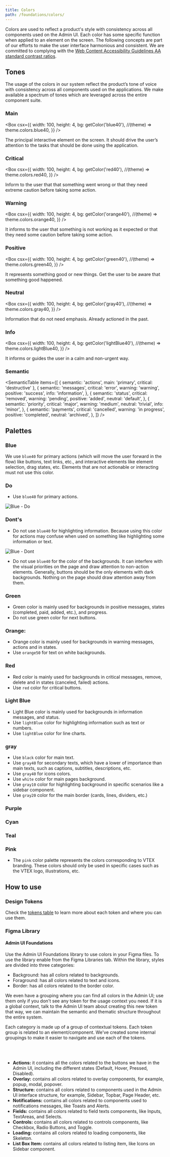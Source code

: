 ```yaml
---
title: Colors
path: /foundations/colors/
---
```


Colors are used to reflect a product's style with consistency across all components used on the Admin UI. Each color has some specific function when applied to an element on the screen. The following concepts are part of our efforts to make the user interface harmonious and consistent. We are committed to complying with the [Web Content Accessibility Guidelines AA standard contrast ratios](https://www.w3.org/TR/WCAG/).

## Tones

The usage of the colors in our system reflect the product’s tone of voice with consistency across all components used on the applications. We make available a spectrum of tones which are leveraged across the entire component suite.

### Main

<Box
  csx={{
    width: 100,
    height: 4,
   bg: getColor('blue40'), //(theme) => theme.colors.blue40,
  }}
/>

The principal interactive element on the screen. It should drive the user’s attention to the tasks that should be done using the application.

### Critical

<Box
  csx={{
    width: 100,
    height: 4,
   bg: getColor('red40'), //(theme) => theme.colors.red40,
  }}
/>

Inform to the user that that something went wrong or that they need extreme caution before taking some action.

### Warning

<Box
  csx={{
    width: 100,
    height: 4,
    bg: getColor('orange40'), //(theme) => theme.colors.orange40,
  }}
/>

It informs to the user that something is not working as it expected or that they need some caution before taking some action.

### Positive

<Box
  csx={{
    width: 100,
    height: 4,
    bg: getColor('green40'), //(theme) => theme.colors.green40,
  }}
/>

It represents something good or new things. Get the user to be aware that something good happened.

### Neutral

<Box
  csx={{
    width: 100,
    height: 4,
   bg: getColor('gray40'), //(theme) => theme.colors.gray40,
  }}
/>

Information that do not need emphasis. Already actioned in the past.

### Info

<Box
  csx={{
    width: 100,
    height: 4,
    bg: getColor('lightBlue40'), //(theme) => theme.colors.lightBlue40,
  }}
/>

It informs or guides the user in a calm and non-urgent way.

### Semantic

<SemanticTable
  items={[
    { semantic: 'actions', main: 'primary', critical: 'destructive' },
    {
      semantic: 'messages',
      critical: 'error',
      warning: 'warning',
      positive: 'success',
      info: 'information',
    },
    {
      semantic: 'status',
      critical: 'removed',
      warning: 'pending',
      positive: 'added',
      neutral: 'default',
    },
    {
      semantic: 'priority',
      critical: 'major',
      warning: 'medium',
      neutral: 'trivial',
      info: 'minor',
    },
    {
      semantic: 'payments',
      critical: 'cancelled',
      warning: 'in progress',
      positive: 'completed',
      neutral: 'archived',
    },
  ]}
/>

## Palettes

### Blue

We use `blue40` for primary actions (which will move the user forward in the flow) like buttons, text links, etc., and interactive elements like element selection, drag states, etc. Elements that are not actionable or interacting must not use this color.

<Grid templateColumns="repeat(3, 1fr)" columnGap="4" rowGap="4">
  <ColorCard color="blue05" name="blue05" />
  <ColorCard color="blue10" name="blue10" />
  <ColorCard color="blue20" name="blue20" />
  <ColorCard color="blue30" name="blue30" />
  <ColorCard color="blue40" name="blue40" />
  <ColorCard color="blue50" name="blue50" />
  <ColorCard color="blue60" name="blue60" />
</Grid>

### Do

- Use `blue40` for primary actions.

![Blue - Do](/img/do-blue-actions-interactions.png)

### Dont's

- Do not use `blue40` for highlighting information. Because using this color for actions may confuse when used on something like highlighting some information or text.

![Blue - Dont](/img/dont-blue-actions-interactions.png)

- Do not use `blue40` for the color of the backgrounds. It can interfere with the visual priorities on the page and draw attention to non-action elements. Generally, buttons should be the only elements with dark backgrounds. Nothing on the page should draw attention away from them.

### Green

- Green color is mainly used for backgrounds in positive messages, states (completed, paid, added, etc.), and progress.
- Do not use green color for next buttons.

<Grid templateColumns="repeat(3, 1fr)" columnGap="4" rowGap="4">
  <ColorCard color="green05" name="green05" />
  <ColorCard color="green10" name="green10" />
  <ColorCard color="green20" name="green20" />
  <ColorCard color="green30" name="green30" />
  <ColorCard color="green40" name="green40" />
  <ColorCard color="green50" name="green50" />
  <ColorCard color="green60" name="green60" />
</Grid>

### Orange:

- Orange color is mainly used for backgrounds in warning messages, actions and in states.
- Use `orange50` for text on white backgrounds.

<Grid templateColumns="repeat(3, 1fr)" columnGap="4" rowGap="4">
  <ColorCard color="orange05" name="orange05" />
  <ColorCard color="orange10" name="orange10" />
  <ColorCard color="orange20" name="orange20" />
  <ColorCard color="orange30" name="orange30" />
  <ColorCard color="orange40" name="orange40" />
  <ColorCard color="orange50" name="orange50" />
  <ColorCard color="orange60" name="orange60" />
</Grid>

### Red

- Red color is mainly used for backgrounds in critical messages, remove, delete and in states (canceled, failed) actions.
- Use `red` color for critical buttons.

<Grid templateColumns="repeat(3, 1fr)" columnGap="4" rowGap="4">
  <ColorCard color="red05" name="red05" />
  <ColorCard color="red10" name="red10" />
  <ColorCard color="red20" name="red20" />
  <ColorCard color="red30" name="red30" />
  <ColorCard color="red40" name="red40" />
  <ColorCard color="red50" name="red50" />
  <ColorCard color="red60" name="red60" />
</Grid>

### Light Blue

- Light Blue color is mainly used for backgrounds in information messages, and status.
- Use `lightBlue` color for highlighting information such as text or numbers.
- Use `lightBlue` color for line charts.

<Grid templateColumns="repeat(3, 1fr)" columnGap="4" rowGap="4">
  <ColorCard color="lightBlue05" name="lightBlue05" />
  <ColorCard color="lightBlue10" name="lightBlue10" />
  <ColorCard color="lightBlue20" name="lightBlue20" />
  <ColorCard color="lightBlue30" name="lightBlue30" />
  <ColorCard color="lightBlue40" name="lightBlue40" />
  <ColorCard color="lightBlue50" name="lightBlue50" />
  <ColorCard color="lightBlue60" name="lightBlue60" />
</Grid>

### gray

- Use `black` color for main text.
- Use `gray40` for secondary texts, which have a lower of importance than main texts, such as captions, subtitles, descriptions, etc.
- Use `gray40` for icons colors.
- Use `white` color for main pages background.
- Use `gray10` color for highlighting background in specific scenarios like a sidebar component.
- Use `gray20` color for the main border (cards, lines, dividers, etc.)

<Grid templateColumns="repeat(3, 1fr)" columnGap="4" rowGap="4">
  <ColorCard color="white" name="white" />
  <ColorCard color="gray05" name="gray05" />
  <ColorCard color="gray10" name="gray10" />
  <ColorCard color="gray20" name="gray20" />
  <ColorCard color="gray30" name="gray30" />
  <ColorCard color="gray40" name="gray40" />
  <ColorCard color="gray50" name="gray50" />
  <ColorCard color="gray60" name="gray60" />
  <ColorCard color="black" name="black" />
</Grid>

### Purple

<Grid templateColumns="repeat(3, 1fr)" columnGap="4" rowGap="4">
  <ColorCard color="purple05" name="purple05" />
  <ColorCard color="purple10" name="purple10" />
  <ColorCard color="purple20" name="purple20" />
  <ColorCard color="purple30" name="purple30" />
  <ColorCard color="purple40" name="purple40" />
  <ColorCard color="purple50" name="purple50" />
  <ColorCard color="purple60" name="purple60" />
</Grid>

### Cyan

<Grid templateColumns="repeat(3, 1fr)" columnGap="4" rowGap="4">
  <ColorCard color="cyan05" name="cyan05" />
  <ColorCard color="cyan10" name="cyan10" />
  <ColorCard color="cyan20" name="cyan20" />
  <ColorCard color="cyan30" name="cyan30" />
  <ColorCard color="cyan40" name="cyan40" />
  <ColorCard color="cyan50" name="cyan50" />
  <ColorCard color="cyan60" name="cyan60" />
</Grid>

### Teal

<Grid templateColumns="repeat(3, 1fr)" columnGap="4" rowGap="4">
  <ColorCard color="teal05" name="teal05" />
  <ColorCard color="teal10" name="teal10" />
  <ColorCard color="teal20" name="teal20" />
  <ColorCard color="teal30" name="teal30" />
  <ColorCard color="teal40" name="teal40" />
  <ColorCard color="teal50" name="teal50" />
  <ColorCard color="teal60" name="teal60" />
</Grid>

### Pink

- The `pink` color palette represents the colors corresponding to VTEX branding.
  These colors should only be used in specific cases such as the VTEX logo, illustrations,
  etc.

<Grid templateColumns="repeat(3, 1fr)" columnGap="4" rowGap="4">
  <ColorCard color="pink05" name="pink05" />
  <ColorCard color="pink10" name="pink10" />
  <ColorCard color="pink20" name="pink20" />
  <ColorCard color="pink30" name="pink30" />
  <ColorCard color="pink40" name="pink40" />
  <ColorCard color="pink50" name="pink50" />
  <ColorCard color="pink60" name="pink60" />
</Grid>

## How to use

### Design Tokens

Check the [tokens table](/guidelines/design-tokens) to learn more about each token and where you can use them.

### Figma Library

#### Admin UI Foundations

Use the Admin UI Foundations library to use colors in your Figma files. To use the library enable from the Figma Libraries tab. Within the library, styles are divided into three categories:

- Background: has all colors related to backgrounds.
- Foraground: has all colors related to text and icons.
- Border: has all colors related to the border color.

We even have a grouping where you can find all colors in the Admin UI; use them only if you don't see any token for the usage context you need. If it is a global context, talk to the Admin UI team about creating this new token that way, we can maintain the semantic and thematic structure throughout the entire system.

Each category is made up of a group of contextual tokens. Each token group is related to an element/component. We've created some internal groupings to make it easier to navigate and use each of the tokens.

<br></br>

- **Actions:** it contains all the colors related to the buttons we have in the Admin UI, including the different states (Default, Hover, Pressed, Disabled).
- **Overlay:** contains all colors related to overlay components, for example, popup, modal, popover.
- **Structure:** contains all colors related to components used in the Admin UI interface structure, for example, Sidebar, Topbar, Page Header, etc.
- **Notifications:** contains all colors related to components used to notifications messages, like Toasts and Alerts.
- **Fields:** contains all colors related to field texts components, like Inputs, TextAreas, and Selects.
- **Controls:** contains all colors related to controls components, like Checkbox, Radio Buttons, and Toggle.
- **Loading:** contains all colors related to loading components, like Skeleton.
- **List Box Item:** contains all colors related to listing item, like Icons on Sidebar component.
